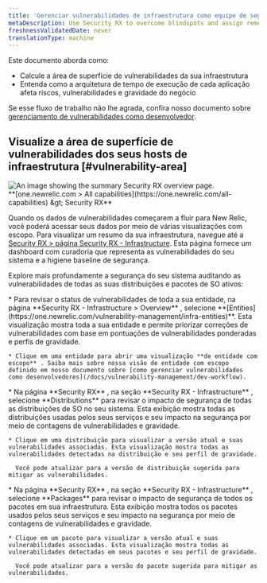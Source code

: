 ```yaml
---
title: 'Gerenciar vulnerabilidades de infraestrutura como equipe de segurança DevSecOps, plataforma ou segurança'
metaDescription: Use Security RX to overcome blindspots and assign remediation to developers as a security team.
freshnessValidatedDate: never
translationType: machine
---
```


Este documento aborda como:

* Calcule a área de superfície de vulnerabilidades da sua infraestrutura
* Entenda como a arquitetura de tempo de execução de cada aplicação afeta riscos, vulnerabilidades e gravidade do negócio

Se esse fluxo de trabalho não lhe agrada, confira nosso documento sobre [gerenciamento de vulnerabilidades como desenvolvedor](/docs/vulnerability-management/dev-workflow).

## Visualize a área de superfície de vulnerabilidades dos seus hosts de infraestrutura [#vulnerability-area]

<img title="Security RX overview" alt="An image showing the summary Security RX overview page." src="/images/security_screenshot-infra.webp" />

<figcaption>
  <DNT>
    **[one.newrelic.com &gt; All capabilities](https://one.newrelic.com/all-capabilities) &amp;gt; Security RX**
  </DNT>
</figcaption>

Quando os dados de vulnerabilidades começarem a fluir para New Relic, você poderá acessar seus dados por meio de várias visualizações com escopo. Para visualizar um resumo da sua infraestrutura, navegue até a [Security RX &gt; página Security RX - Infrastructure](https://one.newrelic.com/vulnerability-management/infra-summary). Esta página fornece um dashboard com curadoria que representa as vulnerabilidades do seu sistema e a higiene baseline de segurança.

Explore mais profundamente a segurança do seu sistema auditando as vulnerabilidades de todas as suas distribuições e pacotes de SO ativos:

<CollapserGroup>
  <Collapser className="freq-link" id="entity" title="Gerencie vulnerabilidades para toda a sua entidade">
    * Para revisar o status de vulnerabilidades de toda a sua entidade, na página **Security RX - Infrastructure &gt; Overview** , selecione <DNT>**[Entities](https://one.newrelic.com/vulnerability-management/infra-entities)**</DNT>. Esta visualização mostra toda a sua entidade e permite priorizar correções de vulnerabilidades com base em pontuações de vulnerabilidades ponderadas e perfis de gravidade.

    * Clique em uma entidade para abrir uma visualização **de entidade com escopo** . Saiba mais sobre nossa visão de entidade com escopo definido em nosso documento sobre [como gerenciar vulnerabilidades como desenvolvedores](/docs/vulnerability-management/dev-workflow).
  </Collapser>

  <Collapser className="freq-link" id="library" title="gerencie vulnerabilidades para todas as suas distribuições de SO">
    * Na página **Security RX** , na seção **Security RX - Infrastructure** , selecione <DNT>**Distributions**</DNT> para revisar o impacto de segurança de todas as distribuições de SO no seu sistema. Esta exibição mostra todas as distribuições usadas pelos seus serviços e seu impacto na segurança por meio de contagens de vulnerabilidades e gravidade.

    * Clique em uma distribuição para visualizar a versão atual e suas vulnerabilidades associadas. Esta visualização mostra todas as vulnerabilidades detectadas na distribuição e seu perfil de gravidade.

      Você pode atualizar para a versão de distribuição sugerida para mitigar as vulnerabilidades.
  </Collapser>

  <Collapser className="freq-link" id="library" title="Gerencie vulnerabilidades para todos os seus pacotes">
    * Na página **Security RX** , na seção **Security RX - Infrastructure** , selecione <DNT>**Packages**</DNT> para revisar o impacto de segurança de todos os pacotes em sua infraestrutura. Esta exibição mostra todos os pacotes usados pelos seus serviços e seu impacto na segurança por meio de contagens de vulnerabilidades e gravidade.

    * Clique em um pacote para visualizar a versão atual e suas vulnerabilidades associadas. Esta visualização mostra todas as vulnerabilidades detectadas em seus pacotes e seu perfil de gravidade.

      Você pode atualizar para a versão do pacote sugerida para mitigar as vulnerabilidades.
  </Collapser>
</CollapserGroup>